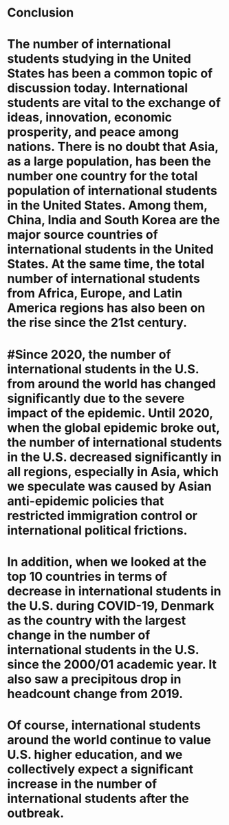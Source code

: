 # Conclusion

# The number of international students studying in the United States has been a common topic of discussion today. International students are vital to the exchange of ideas, innovation, economic prosperity, and peace among nations. There is no doubt that Asia, as a large population, has been the number one country for the total population of international students in the United States. Among them, China, India and South Korea are the major source countries of international students in the United States. At the same time, the total number of international students from Africa, Europe, and Latin America regions has also been on the rise since the 21st century.
# #Since 2020, the number of international students in the U.S. from around the world has changed significantly due to the severe impact of the epidemic. Until 2020, when the global epidemic broke out, the number of international students in the U.S. decreased significantly in all regions, especially in Asia, which we speculate was caused by Asian anti-epidemic policies that restricted immigration control or international political frictions. 
# In addition, when we looked at the top 10 countries in terms of decrease in international students in the U.S. during COVID-19, Denmark as the country with the largest change in the number of international students in the U.S. since the 2000/01 academic year. It also saw a precipitous drop in headcount change from 2019.
# Of course, international students around the world continue to value U.S. higher education, and we collectively expect a significant increase in the number of international students after the outbreak.
